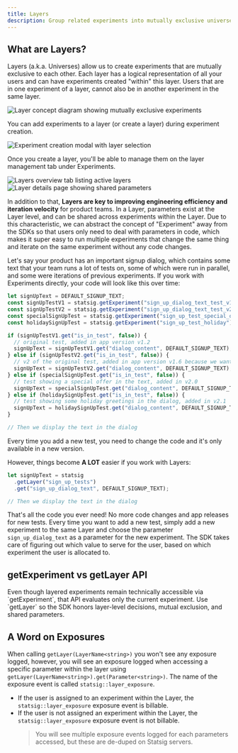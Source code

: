 ```yaml
---
title: Layers
description: Group related experiments into mutually exclusive universes and share parameters without code churn.
---
```


## What are Layers?

Layers (a.k.a. Universes) allow us to create experiments that are mutually exclusive to each other. Each layer has a logical representation of all your users and can have experiments created "within" this layer. Users that are in one experiment of a layer, cannot also be in another experiment in the same layer.

<Frame>
  <img src="/images/experiments/layers-concept.png" alt="Layer concept diagram showing mutually exclusive experiments" />
</Frame>

You can add experiments to a layer (or create a layer) during experiment creation.
<Frame>
  <img src="/images/experiments/layers-create.png" alt="Experiment creation modal with layer selection" />
</Frame>

Once you create a layer, you'll be able to manage them on the layer management tab under Experiments.
<Frame>
  <img src="/images/experiments/layers-tab.png" alt="Layers overview tab listing active layers" />
</Frame>
<Frame>
  <img src="/images/experiments/layer-details.png" alt="Layer details page showing shared parameters" />
</Frame>

In addition to that, **Layers are key to improving engineering efficiency and iteration velocity** for product teams. In a Layer, parameters exist at the Layer level, and can be shared across experiments within the Layer. Due to this characteristic, we can abstract the concept of "Experiment" away from the SDKs so that users only need to deal with parameters in code, which makes it super easy to run multiple experiments that change the same thing and iterate on the same experiment without any code changes.

Let's say your product has an important signup dialog, which contains some text that your team runs a lot of tests on, some of which were run in parallel, and some were iterations of previous experiments. If you work with Experiments directly, your code will look like this over time:

```jsx
let signUpText = DEFAULT_SIGNUP_TEXT;
const signUpTestV1 = statsig.getExperiment("sign_up_dialog_text_test_v1");
const signUpTestV2 = statsig.getExperiment("sign_up_dialog_text_test_v2");
const specialSignUpTest = statsig.getExperiment("sign_up_test_special_offer");
const holidaySignUpTest = statsig.getExperiment("sign_up_test_holiday");

if (signUpTestV1.get("is_in_test", false)) {
  // original test, added in app version v1.2
  signUpText = signUpTestV1.get("dialog_content", DEFAULT_SIGNUP_TEXT);
} else if (signUpTestV2.get("is_in_test", false)) {
  // v2 of the original test, added in app version v1.6 because we wanted to test a new copy but don't want to stop v1
  signUpText = signUpTestV2.get("dialog_content", DEFAULT_SIGNUP_TEXT);
} else if (specialSignUpTest.get("is_in_test", false)) {
  // test showing a special offer in the text, added in v2.0
  signUpText = specialSignUpTest.get("dialog_content", DEFAULT_SIGNUP_TEXT);
} else if (holidaySignUpTest.get("is_in_test", false)) {
  // test showing some holiday greetings in the dialog, added in v2.1
  signUpText = holidaySignUpTest.get("dialog_content", DEFAULT_SIGNUP_TEXT);
}

// Then we display the text in the dialog
```

Every time you add a new test, you need to change the code and it's only available in a new version.

However, things become **A LOT** easier if you work with Layers:

```jsx
let signUpText = statsig
  .getLayer("sign_up_tests")
  .get("sign_up_dialog_text", DEFAULT_SIGNUP_TEXT);

// Then we display the text in the dialog
```

That's all the code you ever need! No more code changes and app releases for new tests. Every time you want to add a new test, simply add a new experiment to the same Layer and choose the parameter `sign_up_dialog_text` as a parameter for the new experiment. The SDK takes care of figuring out which value to serve for the user, based on which experiment the user is allocated to.

## getExperiment vs getLayer API

<Warning title="Always call getLayer">
Even though layered experiments remain technically accessible via `getExperiment`, that API evaluates only the current experiment. Use `getLayer` so the SDK honors layer-level decisions, mutual exclusion, and shared parameters.
</Warning>

## A Word on Exposures

When calling `getLayer(LayerName<string>)` you won't see any exposure logged, however, you will see an exposure logged when accessing a specific parameter within the layer using `getLayer(LayerName<string>).get(Parameter<string>)`. The name of the exposure event is called `statsig::layer_exposure`.

- If the user is assigned to an experiment within the Layer, the `statsig::layer_exposure` exposure event is billable.
- If the user is not assigned an experiment within the Layer, the `statsig::layer_exposure` exposure event is not billable.
  > You will see multiple exposure events logged for each parameters accessed, but these are de-duped on Statsig servers.
